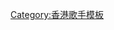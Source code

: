 {{Navbox musical artist
| name      = 吴若希
| title     = [[吳若希]]
| bodyclass = hlist
| state     = 
| background = solo_singer
| above     = 
* [[吳若希音樂作品列表]]

| group1 = 迷你專輯
| list1  = 
* [[戀愛日記]] (2010)

| group2 = 錄音室專輯
| list2  = 
* [[藍天空]] (2012)
* [[我懂了]] (2013)
* [[眼淚的秘密]] (2016)
* [[愛情無價]] (2020)

| group3 = 精選
| list3  = 
* [[越難越愛 Love Collection 精選]] (2014)

| group4 = 歌曲
| list4  = 
* [[越難越愛]] (2014)

}}<noinclude>
{{collapsible option}}
[[Category:香港歌手模板]]
</noinclude>